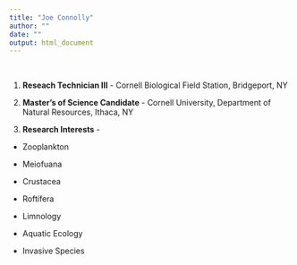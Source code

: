```yaml
---
title: "Joe Connolly"
author: ""
date: ""
output: html_document
---
```



<br>

1. **Reseach Technician III** - Cornell Biological Field Station, Bridgeport, NY

2. **Master's of Science Candidate** - Cornell University, Department of Natural Resources, Ithaca, NY

3. **Research Interests** - 

* Zooplankton 

* Meiofuana 

* Crustacea 

* Roftifera 

* Limnology 

* Aquatic Ecology

* Invasive Species 